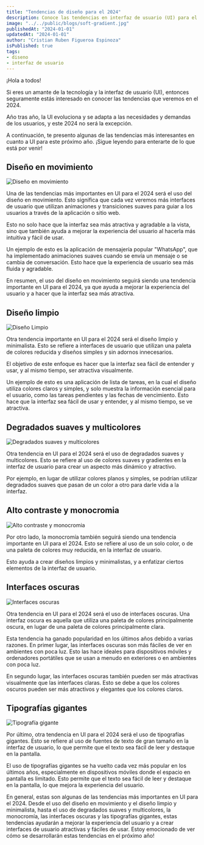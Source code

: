 ```yaml
---
title: "Tendencias de diseño para el 2024"
description: Conoce las tendencias en interfaz de usuario (UI) para el 2024, incluyendo diseño en movimiento, diseño limpio y minimalista, degradados suaves y multicolores y alto contraste y monocromía
image: "../../public/blogs/soft-gradient.jpg"
publishedAt: "2024-01-01"
updatedAt: "2024-01-01"
author: "Cristian Ruben Figueroa Espinoza"
isPublished: true
tags: 
- diseno
- interfaz de usuario
---
```


¡Hola a todos!

Si eres un amante de la tecnología y la interfaz de usuario (UI), entonces seguramente estás interesado en conocer las tendencias que veremos en el 2024.

Año tras año, la UI evoluciona y se adapta a las necesidades y demandas de los usuarios, y este 2024 no será la excepción.

A continuación, te presento algunas de las tendencias más interesantes en cuanto a UI para este próximo año. ¡Sigue leyendo para enterarte de lo que está por venir!

## Diseño en movimiento

<Image
  className="w-full rounded-md"
  src="/blogs/motion-design.jpg"
  alt="Diseño en movimiento"
  width={672}
  height={258}
/>

Una de las tendencias más importantes en UI para el 2024 será el uso del diseño en movimiento. Esto significa que cada vez veremos más interfaces de usuario que utilizan animaciones y transiciones suaves para guiar a los usuarios a través de la aplicación o sitio web.

Esto no solo hace que la interfaz sea más atractiva y agradable a la vista, sino que también ayuda a mejorar la experiencia del usuario al hacerla más intuitiva y fácil de usar.

Un ejemplo de esto es la aplicación de mensajería popular "WhatsApp", que ha implementado animaciones suaves cuando se envía un mensaje o se cambia de conversación. Esto hace que la experiencia de usuario sea más fluida y agradable.

En resumen, el uso del diseño en movimiento seguirá siendo una tendencia importante en UI para el 2024, ya que ayuda a mejorar la experiencia del usuario y a hacer que la interfaz sea más atractiva.

## Diseño limpio

<Image
  className="w-full rounded-md"
  src="/blogs/clean-design.jpg"
  alt="Diseño Limpio"
  width={672}
  height={258}
/>

Otra tendencia importante en UI para el 2024 será el diseño limpio y minimalista. Esto se refiere a interfaces de usuario que utilizan una paleta de colores reducida y diseños simples y sin adornos innecesarios.

El objetivo de este enfoque es hacer que la interfaz sea fácil de entender y usar, y al mismo tiempo, ser atractiva visualmente.

Un ejemplo de esto es una aplicación de lista de tareas, en la cual el diseño utiliza colores claros y simples, y solo muestra la información esencial para el usuario, como las tareas pendientes y las fechas de vencimiento. Esto hace que la interfaz sea fácil de usar y entender, y al mismo tiempo, se ve atractiva.

## Degradados suaves y multicolores

<Image
  className="w-full rounded-md"
  src="/blogs/soft-gradient.jpg"
  alt="Degradados suaves y multicolores"
  width={672}
  height={258}
/>

Otra tendencia en UI para el 2024 será el uso de degradados suaves y multicolores. Esto se refiere al uso de colores suaves y gradientes en la interfaz de usuario para crear un aspecto más dinámico y atractivo.

Por ejemplo, en lugar de utilizar colores planos y simples, se podrían utilizar degradados suaves que pasan de un color a otro para darle vida a la interfaz.

## Alto contraste y monocromia

<Image
  className="w-full rounded-md"
  src="/blogs/hight-contrast.jpg"
  alt="Alto contraste y monocromia"
  width={672}
  height={258}
/>

Por otro lado, la monocromía también seguirá siendo una tendencia importante en UI para el 2024. Esto se refiere al uso de un solo color, o de una paleta de colores muy reducida, en la interfaz de usuario.

Esto ayuda a crear diseños limpios y minimalistas, y a enfatizar ciertos elementos de la interfaz de usuario.

## Interfaces oscuras

<Image
  className="w-full rounded-md"
  src="/blogs/dark-ui.jpg"
  alt="Interfaces oscuras"
  width={672}
  height={258}
/>

Otra tendencia en UI para el 2024 será el uso de interfaces oscuras. Una interfaz oscura es aquella que utiliza una paleta de colores principalmente oscura, en lugar de una paleta de colores principalmente clara.

Esta tendencia ha ganado popularidad en los últimos años debido a varias razones. En primer lugar, las interfaces oscuras son más fáciles de ver en ambientes con poca luz. Esto las hace ideales para dispositivos móviles y ordenadores portátiles que se usan a menudo en exteriores o en ambientes con poca luz.

En segundo lugar, las interfaces oscuras también pueden ser más atractivas visualmente que las interfaces claras. Esto se debe a que los colores oscuros pueden ser más atractivos y elegantes que los colores claros.

## Tipografías gigantes

<Image
  className="w-full rounded-md"
  src="/blogs/typo-giant.jpg"
  alt="Tipografía gigante"
  width={672}
  height={258}
/>

Por último, otra tendencia en UI para el 2024 será el uso de tipografías gigantes. Esto se refiere al uso de fuentes de texto de gran tamaño en la interfaz de usuario, lo que permite que el texto sea fácil de leer y destaque en la pantalla.

El uso de tipografías gigantes se ha vuelto cada vez más popular en los últimos años, especialmente en dispositivos móviles donde el espacio en pantalla es limitado. Esto permite que el texto sea fácil de leer y destaque en la pantalla, lo que mejora la experiencia del usuario.

En general, estas son algunas de las tendencias más importantes en UI para el 2024. Desde el uso del diseño en movimiento y el diseño limpio y minimalista, hasta el uso de degradados suaves y multicolores, la monocromía, las interfaces oscuras y las tipografías gigantes, estas tendencias ayudarán a mejorar la experiencia del usuario y a crear interfaces de usuario atractivas y fáciles de usar. Estoy emocionado de ver cómo se desarrollarán estas tendencias en el próximo año!
